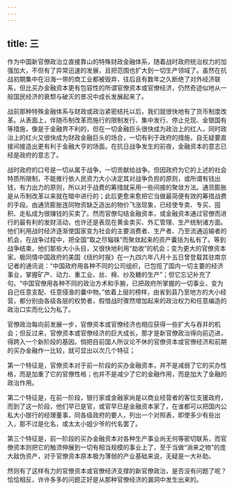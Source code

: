 ```yaml
---
---
---
```

title: 三
---



作为中国新官僚政治立直接靠山的特殊财政金融体系，随着战时政府统治权力的加强加大，不但有了异常迅速的发展，且把范围也扩大到一切生产领域了。虽然在抗战初期集中在沿海一带的商工业都被毁弃，往后且有数年之久断绝了对外经济联系，但比买办金融资本更有包容性的所谓官僚资本或官僚经济，仍然奇迹似地从一般国民经济的衰颓与破灭的景况中成长发展起来了。

战前那种特殊金融体系与财政或政治紧密结托以后，我们就很快地有了货币制度改革。从表面上，伴随币制改革而施行的限制发行、集中发行、停止兑现、金银国有等措施，像是于金融界不利的，但在一切金融巨头很快成为政治上的红人，同时政治上的红火又很快成为财政金融巨头的场合，一切有利于政府的措施，自无疑要直接间接造出更有利于金融大亨的场面。在抗日战争发生的前夜，金融资本的意志已经是政府的意志了。

战时政府的口号是一切从属于战争，一切贡献给战争。但因政府为它的上述的社会特质所限制，不能推行依人民资力大小决定其对战争负担的原则，或所谓有钱出钱，有力出力的原则，所以对于战费的筹措就采用一些间接的聚敛方法。通货膨胀是从币制改革以来就在暗中进行的；此后更愈来愈把它当做最简便有效的筹措战费的手段。由通货膨胀连同物资缺乏造出的物价飞涨现象，已经使专卖、专买、囤积、走私成为很赚钱的买卖了。然而官僚勾结金融资本，或金融资本通过官僚而进行的最有利的发财活动，也许还是表现在黄金卖买、外汇管理、生产统制诸方面。他们利用战时经济逐渐使国家变为社会的主要消费者、生产者、乃至流通运输者的机会，在战争过程中，把全国“取之尽辎铢”而聚敛起来的资产囊括为私有了。等到战争结束，他们那些大小头目，又很快地利用“劫收”的机会；变为更大的官僚资本家。极同情中国政府的美国《纽约时报》在一九四六年八月十五日曾登载其驻南京记者的通讯说：“中国政府用各种不同的公司组织，已包揽了国内一切主要的经济事业，掌握矿产、动力、重工业、丝、棉、纱及糖的生产”；但它忘记补充了句。“中国官僚用各种不同的政治方术和手腕，已把政府所掌握的一切事业，变为自己任意支配、任意侵渔的囊中物。”依着上层的榜样，由省到县乃至地方的大小经营，都分别由各级各层的权势者，假借战时骤然增加起来的政治权力和任意编造的政治口实而化公为私了。

官僚政治每向前发展一步，官僚资本或官僚经济也相应获得一些扩大与吞并的机会；但反过来，官僚资本或官僚经济的巨大成长，那才是新官僚政治得向前迈进，得跨入一个新阶段的基因。倘把目前国人所议论不休的官僚资本或官僚经济和前期的买办金融作一比较，就可显出以次几个特征；

第一个特征是，官僚资本对于前一阶段的买办金融资本，并不是减弱了它的买办性格，而是加重了它的官僚性格；也并不是减少了它的金融作用，而是加大了金融的政治作用。

第二个特征是，在前一阶段，银行家或金融家尚是以商业经营者的客位支援政府，而到了这一阶段，他们早已是官，或官早已是金融资本家了，在谁都可以把国内公私大小银行的经理董事，同各级政府的要人，列出一个对照表，即使多少有些出入，那不过是化名，或太太小姐少爷的代名罢了。

第三个特征是，前一阶段的买办金融资本对各种生产事业尚无何等密切联系，而官僚资本则把它的触须伸展到一切有相当规模的事业上了，至于当做“淌来之物”的庞大敌伪资产，对于官僚资本原本极为薄弱的产业基础来说，无疑是一大补助。

然则有了这样有力的官僚资本或官僚经济支撑的新官僚政治，是否没有问题了呢？恰恰相反，许许多多的问题正好是从那种官僚经济的漏洞中发生出来的。
